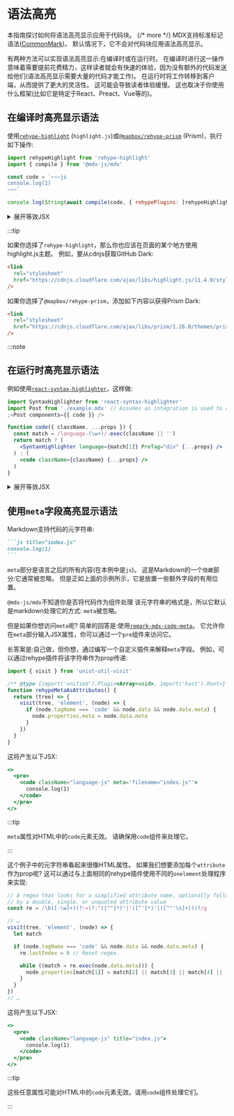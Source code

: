 # 语法高亮

本指南探讨如何将语法高亮显示应用于代码块。 {/* more */}
MDX支持标准标记语法([CommonMark][])。
默认情况下，它不会对代码块应用语法高亮显示。

有两种方法可以实现语法高亮显示:在编译时或在运行时。
在编译时进行这一操作意味着需要提前花费精力，这样读者就会有快速的体验，因为没有额外的代码发送给他们(语法高亮显示需要大量的代码才能工作)。
在运行时将工作转移到客户端，从而提供了更大的灵活性。
这可能会导致读者体验缓慢。
这也取决于你使用什么框架(比如它是特定于React、Preact、Vue等的)。

## 在编译时高亮显示语法

使用[`rehype-highlight`][rehype-highlight] (`highlight.js`)或[`@mapbox/rehype-prism`][rehype-prism] (Prism)，执行如下操作:

```js title="example.js"
import rehypeHighlight from 'rehype-highlight'
import { compile } from '@mdx-js/mdx'

const code = `~~~js
console.log(1)
~~~`

console.log(String(await compile(code, { rehypePlugins: [rehypeHighlight] })))
```

<details>
  <summary>展开等效JSX</summary>

```js title="output.jsx"
<>
  <pre>
    <code className="hljs language-js">
      <span className="hljs-built_in">console</span>.log(
      <span className="hljs-number">1</span>)
    </code>
  </pre>
</>
```

</details>

:::tip

如果你选择了`rehype-highlight`，那么你也应该在页面的某个地方使用highlight.js主题。
例如，要从cdnjs获取GitHub Dark:

```html
<link
  rel="stylesheet"
  href="https://cdnjs.cloudflare.com/ajax/libs/highlight.js/11.4.0/styles/github-dark.min.css"
/>
```

如果你选择了`@mapbox/rehype-prism`，添加如下内容以获得Prism Dark:

```html
<link
  rel="stylesheet"
  href="https://cdnjs.cloudflare.com/ajax/libs/prism/1.26.0/themes/prism-dark.min.css"
/>
```

:::note

## 在运行时高亮显示语法

例如使用[`react-syntax-highlighter`][react-syntax-highlighter]，这样做:

```jsx title="example.jsx"
import SyntaxHighlighter from 'react-syntax-highlighter'
import Post from './example.mdx' // Assumes an integration is used to compile MDX -> JS.
;<Post components={{ code }} />

function code({ className, ...props }) {
  const match = /language-(\w+)/.exec(className || '')
  return match ? (
    <SyntaxHighlighter language={match[1]} PreTag="div" {...props} />
  ) : (
    <code className={className} {...props} />
  )
}
```

<details>
  <summary>展开等效JSX</summary>

```jsx title="output.jsx"
<>
  <pre>
    <div
      className="language-js"
      style={{
        display: 'block',
        overflowX: 'auto',
        padding: '0.5em',
        background: '#F0F0F0',
        color: '#444',
      }}
    >
      <code style={{ whiteSpace: 'pre' }}>
        <span>console.</span>
        <span style={{ color: '#397300' }}>log</span>
        <span>(</span>
        <span style={{ color: '#880000' }}>1</span>
        <span>)</span>
      </code>
    </div>
  </pre>
</>
```

</details>

## 使用`meta`字段高亮显示语法

Markdown支持代码的元字符串:

````md title="example.md"
```js title="index.js"
console.log(1)
```
````

`meta`部分是语言之后的所有内容(在本例中是`js`)。
这是Markdown的一个`隐藏`部分:它通常被忽略。
但是正如上面的示例所示，它是放置一些额外字段的有用位置。

`@mdx-js/mdx`不知道你是否将代码作为组件处理
该元字符串的格式是，所以它默认是markdown处理它的方式:
`meta`被忽略。

但是如果你想访问`meta`呢?
简单的回答是:使用[`remark-mdx-code-meta`][remark-mdx-code-meta]。
它允许你在`meta`部分输入JSX属性，你可以通过一个`pre`组件来访问它。

长答案是:自己做，但你想，通过编写一个自定义插件来解释`meta`字段。
例如，可以通过rehype插件将该字符串作为prop传递:

```js title="rehype-meta-as-attributes.js"
import { visit } from 'unist-util-visit'

/** @type {import('unified').Plugin<Array<void>, import('hast').Root>} */
function rehypeMetaAsAttributes() {
  return (tree) => {
    visit(tree, 'element', (node) => {
      if (node.tagName === 'code' && node.data && node.data.meta) {
        node.properties.meta = node.data.meta
      }
    })
  }
}
```

这将产生以下JSX:

```jsx title="output.jsx"
<>
  <pre>
    <code className="language-js" meta='filename="index.js"'>
      console.log(1)
    </code>
  </pre>
</>
```

:::tip

`meta`属性对HTML中的`code`元素无效。
请确保用`code`组件来处理它。

:::

这个例子中的元字符串看起来很像HTML属性。
如果我们想要添加每个`attribute`作为prop呢?
这可以通过与上面相同的rehype插件使用不同的`onelement`处理程序来实现:

```js title="rehype-meta-as-attributes.js"
// A regex that looks for a simplified attribute name, optionally followed
// by a double, single, or unquoted attribute value
const re = /\b([-\w]+)(?:=(?:"([^"]*)"|'([^']*)'|([^"'\s]+)))?/g

// …
visit(tree, 'element', (node) => {
  let match

  if (node.tagName === 'code' && node.data && node.data.meta) {
    re.lastIndex = 0 // Reset regex.

    while ((match = re.exec(node.data.meta))) {
      node.properties[match[1]] = match[2] || match[3] || match[4] || ''
    }
  }
})
// …
```

这将产生以下JSX:

```jsx title="output.jsx"
<>
  <pre>
    <code className="language-js" title="index.js">
      console.log(1)
    </code>
  </pre>
</>
```

:::tip

这些任意属性可能对HTML中的`code`元素无效。请用`code`组件处理它们。

:::

[commonmark]: https://spec.commonmark.org/current/
[rehype-highlight]: https://github.com/rehypejs/rehype-highlight
[rehype-prism]: https://github.com/mapbox/rehype-prism
[react-syntax-highlighter]: https://github.com/react-syntax-highlighter/react-syntax-highlighter
[remark-mdx-code-meta]: https://github.com/remcohaszing/remark-mdx-code-meta
